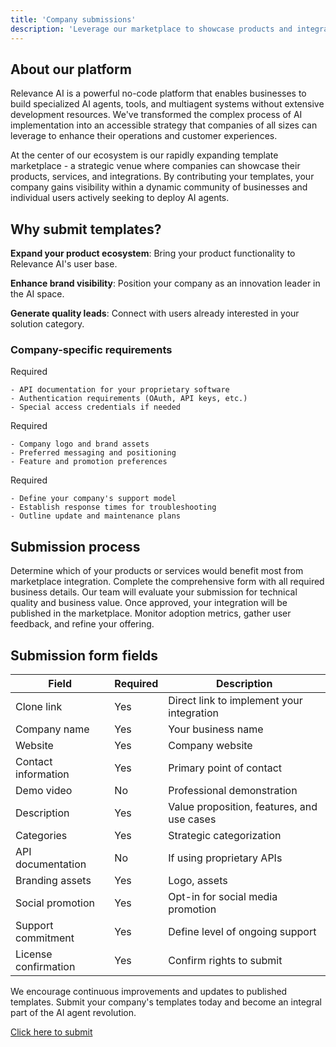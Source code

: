 ```yaml
---
title: 'Company submissions'
description: 'Leverage our marketplace to showcase products and integrations'
---
```


## About our platform

Relevance AI is a powerful no-code platform that enables businesses to build specialized AI agents, tools, and multiagent systems without extensive development resources. We've transformed the complex process of AI implementation into an accessible strategy that companies of all sizes can leverage to enhance their operations and customer experiences.

At the center of our ecosystem is our rapidly expanding template marketplace - a strategic venue where companies can showcase their products, services, and integrations. By contributing your templates, your company gains visibility within a dynamic community of businesses and individual users actively seeking to deploy AI agents.

## Why submit templates?

**Expand your product ecosystem**: Bring your product functionality to Relevance AI's user base.

**Enhance brand visibility**: Position your company as an innovation leader in the AI space.

**Generate quality leads**: Connect with users already interested in your solution category.

### Company-specific requirements

<CardGroup cols={3}>
  <Card title="API & integration details" icon="code">
    <span className="required">Required</span>
    
    - API documentation for your proprietary software
    - Authentication requirements (OAuth, API keys, etc.)
    - Special access credentials if needed
  </Card>
  
  <Card title="Branding & marketing" icon="palette">
    <span className="required">Required</span>
    
    - Company logo and brand assets
    - Preferred messaging and positioning
    - Feature and promotion preferences
  </Card>
  
  <Card title="Support & maintenance" icon="headset">
    <span className="required">Required</span>
    
    - Define your company's support model
    - Establish response times for troubleshooting
    - Outline update and maintenance plans
  </Card>
</CardGroup>

## Submission process

<Steps>
  <Step title="Strategic planning">
    Determine which of your products or services would benefit most from marketplace integration.
  </Step>
  <Step title="Submission">
    Complete the comprehensive form with all required business details.
  </Step>
  <Step title="Review & approval">
    Our team will evaluate your submission for technical quality and business value.
  </Step>
  <Step title="Publication">
    Once approved, your integration will be published in the marketplace.
  </Step>
  <Step title="Performance tracking">
    Monitor adoption metrics, gather user feedback, and refine your offering.
  </Step>
</Steps>

## Submission form fields

| Field | Required | Description |
|-------|----------|-------------|
| Clone link | Yes | Direct link to implement your integration |
| Company name | Yes | Your business name |
| Website | Yes | Company website |
| Contact information | Yes | Primary point of contact |
| Demo video | No | Professional demonstration |
| Description | Yes | Value proposition, features, and use cases |
| Categories | Yes | Strategic categorization |
| API documentation | No | If using proprietary APIs |
| Branding assets | Yes | Logo, assets |
| Social promotion | Yes | Opt-in for social media promotion |
| Support commitment | Yes | Define level of ongoing support |
| License confirmation | Yes | Confirm rights to submit |

<Note>
We encourage continuous improvements and updates to published templates. 
</Note>

<Card title="Ready to extend your product's reach?" icon="building" href="/company-submit">
  Submit your company's templates today and become an integral part of the AI agent revolution.
</Card>

[Click here to submit](https://docs.google.com/forms/d/e/1FAIpQLSdzjlKGzTNpZK1dLgXPU5Ibwh-SPldUfYOHZHA-PzVS2HSbxQ/viewform?usp=dialog)